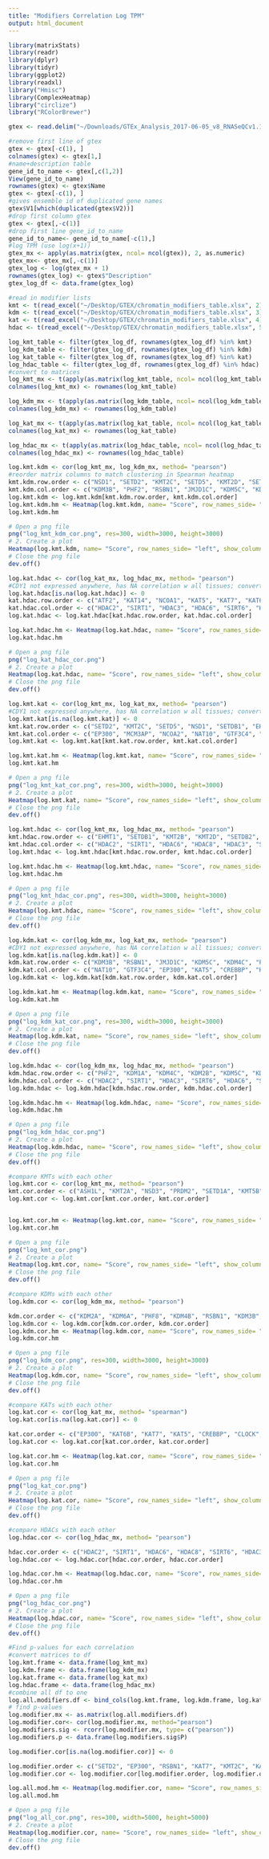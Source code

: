 ```yaml
---
title: "Modifiers Correlation Log TPM"
output: html_document
---
```


```r
library(matrixStats)
library(readr)
library(dplyr)
library(tidyr)
library(ggplot2)
library(readxl)
library("Hmisc")
library(ComplexHeatmap)
library("circlize")
library("RColorBrewer")
```
```r
gtex <- read.delim("~/Downloads/GTEx_Analysis_2017-06-05_v8_RNASeQCv1.1.9_gene_median_tpm.gct", header=FALSE, comment.char="#")
```
```r
#remove first line of gtex
gtex <- gtex[-c(1), ]
colnames(gtex) <- gtex[1,]
#name+description table
gene_id_to_name <- gtex[,c(1,2)]
View(gene_id_to_name)
rownames(gtex) <- gtex$Name
gtex <- gtex[-c(1), ]
#gives ensemble id of duplicated gene names
gtex$V1[which(duplicated(gtex$V2))]
#drop first column gtex
gtex <- gtex[,-c(1)]
#drop first line gene_id_to_name
gene_id_to_name<- gene_id_to_name[-c(1),]
#log TPM (use log(x+1))
gtex_mx <- apply(as.matrix(gtex, ncol= ncol(gtex)), 2, as.numeric)
gtex_mx<- gtex_mx[,-c(1)]
gtex_log <- log(gtex_mx + 1)
rownames(gtex_log) <- gtex$"Description"
gtex_log_df <- data.frame(gtex_log)


```


```r
#read in modifier lists
kmt <- t(read_excel("~/Desktop/GTEX/chromatin_modifiers_table.xlsx", 2))
kdm <- t(read_excel("~/Desktop/GTEX/chromatin_modifiers_table.xlsx", 3))
kat <- t(read_excel("~/Desktop/GTEX/chromatin_modifiers_table.xlsx", 4))
hdac <- t(read_excel("~/Desktop/GTEX/chromatin_modifiers_table.xlsx", 5))

log_kmt_table <- filter(gtex_log_df, rownames(gtex_log_df) %in% kmt)
log_kdm_table <- filter(gtex_log_df, rownames(gtex_log_df) %in% kdm)
log_kat_table <- filter(gtex_log_df, rownames(gtex_log_df) %in% kat)
log_hdac_table <- filter(gtex_log_df, rownames(gtex_log_df) %in% hdac)
#convert to matrices
log_kmt_mx <- t(apply(as.matrix(log_kmt_table, ncol= ncol(log_kmt_table)), 2, as.numeric))
colnames(log_kmt_mx) <- rownames(log_kmt_table)

log_kdm_mx <- t(apply(as.matrix(log_kdm_table, ncol= ncol(log_kdm_table)), 2, as.numeric))
colnames(log_kdm_mx) <- rownames(log_kdm_table)

log_kat_mx <- t(apply(as.matrix(log_kat_table, ncol= ncol(log_kat_table)), 2, as.numeric))
colnames(log_kat_mx) <- rownames(log_kat_table)

log_hdac_mx <- t(apply(as.matrix(log_hdac_table, ncol= ncol(log_hdac_table)), 2, as.numeric))
colnames(log_hdac_mx) <- rownames(log_hdac_table)


```
```r
log.kmt.kdm <- cor(log_kmt_mx, log_kdm_mx, method= "pearson")
#reorder matrix columns to match clustering in Spearman heatmap
kmt.kdm.row.order <- c("NSD1", "SETD2", "KMT2C", "SETD5", "KMT2D", "SETDB1", "EHMT1", "KMT2B", "SETD1A", "SETDB2", "KMT5B", "KMT5C", "SETD6", "SUV39H2", "DOT1L", "ASH1L", "KMT2A", "NSD3", "PRDM2", "SETD1B", "EZH1", "KMT5A", "SETMAR", "EZH2", "SUV39H1", "NSD2", "N6AMT1", "SETD7", "PRDM6", "SMYD3", "EHMT2", "SMYD2", "PRDM8", "MECOM", "PRDM7", "PRDM9", "PRDM16", "SMYD1")
kmt.kdm.col.order <- c("KDM3B", "PHF2", "RSBN1", "JMJD1C", "KDM5C", "KDM4C", "KDM1A", "KDM2B", "KDM2A", "KDM4B", "KDM4A", "PHF8", "KDM6A", "KDM3A", "KDM5B", "KDM5A", "RIOX1", "KDM1B", "KDM6B", "RIOX2", "JMJD6", "KDM8", "KDM4D", "KDM4E", "KDM7A", "UTY", "KDM5D", "HR", "KDM4F")
log.kmt.kdm <- log.kmt.kdm[kmt.kdm.row.order, kmt.kdm.col.order]
log.kmt.kdm.hm <- Heatmap(log.kmt.kdm, name= "Score", row_names_side= "left", show_column_dend= TRUE, show_row_dend= TRUE, cluster_rows=FALSE, cluster_columns=FALSE, column_names_gp = grid::gpar(fontsize = 8), row_names_gp = grid::gpar(fontsize = 8), col = colorRamp2(c(-1, -0.8, -0.5, 0, 0.5, 0.8, 1), brewer.pal(n=7, name="PRGn")))
log.kmt.kdm.hm

# Open a png file
png("log_kmt_kdm_cor.png", res=300, width=3000, height=3000) 
# 2. Create a plot
Heatmap(log.kmt.kdm, name= "Score", row_names_side= "left", show_column_dend= TRUE, show_row_dend= TRUE, cluster_rows=FALSE, cluster_columns=FALSE, column_names_gp = grid::gpar(fontsize = 8), row_names_gp = grid::gpar(fontsize = 8), col = colorRamp2(c(-1, -0.8, -0.5, 0, 0.5, 0.8, 1), brewer.pal(n=7, name="PRGn")))
# Close the png file
dev.off() 

```
```r
log.kat.hdac <- cor(log_kat_mx, log_hdac_mx, method= "pearson")
#CDY1 not expressed anywhere, has NA correlation w all tissues; convert NA to 0
log.kat.hdac[is.na(log.kat.hdac)] <- 0
kat.hdac.row.order <- c("ATF2", "KAT14", "NCOA1", "KAT5", "KAT7", "KAT6B", "CLOCK", "KAT8", "KAT2A", "MCM3AP", "TAF1", "CREBBP", "EP300", "KAT6A", "NAT10", "GTF3C4", "NCOA2", "NAA10", "NAA60", "NCOA3", "HAT1", "NAA50", "KAT2B", "CDY2A", "CDY1")
kat.hdac.col.order <- c("HDAC2", "SIRT1", "HDAC3", "HDAC6", "SIRT6", "HDAC8", "HDAC7", "HDAC10", "SIRT7", "HDAC1", "HDAC5", "HDAC4", "HDAC9", "SIRT3", "SIRT2", "HDAC11")
log.kat.hdac <- log.kat.hdac[kat.hdac.row.order, kat.hdac.col.order]

log.kat.hdac.hm <- Heatmap(log.kat.hdac, name= "Score", row_names_side= "left", show_column_dend= TRUE, show_row_dend= TRUE, cluster_rows=FALSE, cluster_columns=FALSE, column_names_gp = grid::gpar(fontsize = 8), row_names_gp = grid::gpar(fontsize = 8), col = colorRamp2(c(-1, -0.8, -0.5, 0, 0.5, 0.8, 1), brewer.pal(n=7, name="PRGn")))
log.kat.hdac.hm

# Open a png file
png("log_kat_hdac_cor.png") 
# 2. Create a plot
Heatmap(log.kat.hdac, name= "Score", row_names_side= "left", show_column_dend= TRUE, show_row_dend= TRUE, cluster_rows=FALSE, cluster_columns=FALSE, column_names_gp = grid::gpar(fontsize = 8), row_names_gp = grid::gpar(fontsize = 8), col = colorRamp2(c(-1, -0.8, -0.5, 0, 0.5, 0.8, 1), brewer.pal(n=7, name="PRGn")))
# Close the png file
dev.off() 
```
```r
log.kmt.kat <- cor(log_kmt_mx, log_kat_mx, method= "pearson")
#CDY1 not expressed anywhere, has NA correlation w all tissues; convert NA to 0
log.kmt.kat[is.na(log.kmt.kat)] <- 0
kmt.kat.row.order <- c("SETD2", "KMT2C", "SETD5", "NSD1", "SETDB1", "EHMT1", "KMT2D", "SETD1A", "KMT5B", "KMT2B", "SETDB2", "SUV39H2", "ASH1L", "KMT2A", "PRDM2", "NSD3", "EZH1", "SETD1B", "SETMAR", "KMT5A", "SETD6", "KMT5C", "N6AMT1", "SUV39H1", "NSD2", "DOT1L", "EZH2", "SETD7", "PRDM6", "SMYD3", "EHMT2", "PRDM8", "SMYD2", "MECOM", "PRDM7", "PRDM9", "PRDM16", "SMYD1")
kmt.kat.col.order <- c("EP300", "MCM3AP", "NCOA2", "NAT10", "GTF3C4", "KAT7", "KAT5", "CREBBP", "KAT6B", "KAT8", "CLOCK", "TAF1", "KAT6A", "KAT2A", "KAT14", "ATF2", "NCOA1", "NAA60", "NAA10", "NCOA3", "HAT1", "NAA50", "KAT2B", "CDY2A", "CDY1")
log.kmt.kat <- log.kmt.kat[kmt.kat.row.order, kmt.kat.col.order]

log.kmt.kat.hm <- Heatmap(log.kmt.kat, name= "Score", row_names_side= "left", show_column_dend= TRUE, show_row_dend= TRUE, cluster_rows=FALSE, cluster_columns=FALSE, column_names_gp = grid::gpar(fontsize = 8), row_names_gp = grid::gpar(fontsize = 8), col = colorRamp2(c(-1, -0.8, -0.5, 0, 0.5, 0.8, 1), brewer.pal(n=7, name="PRGn")))
log.kmt.kat.hm

# Open a png file
png("log_kmt_kat_cor.png", res=300, width=3000, height=3000) 
# 2. Create a plot
Heatmap(log.kmt.kat, name= "Score", row_names_side= "left", show_column_dend= TRUE, show_row_dend= TRUE, cluster_rows=FALSE, cluster_columns=FALSE, column_names_gp = grid::gpar(fontsize = 8), row_names_gp = grid::gpar(fontsize = 8), col = colorRamp2(c(-1, -0.8, -0.5, 0, 0.5, 0.8, 1), brewer.pal(n=7, name="PRGn")))
# Close the png file
dev.off() 
```
```r
log.kmt.hdac <- cor(log_kmt_mx, log_hdac_mx, method= "pearson")
kmt.hdac.row.order <- c("EHMT1", "SETDB1", "KMT2B", "KMT2D", "SETDB2", "SETD1B", "KMT5A", "KMT2A", "NSD3", "SETD5", "SETD2", "NSD1", "KMT5B", "SETD1A", "KMT2C", "PRDM2", "ASH1L", "EZH1", "N6AMT1", "SETMAR", "KMT5C", "SUV39H2", "SETD6", "SUV39H1", "NSD2", "SETD7", "PRDM6", "DOT1L", "EZH2", "SMYD3", "PRDM8", "PRDM7", "SMYD2", "MECOM", "PRDM9", "PRDM16", "SMYD1")
kmt.hdac.col.order <- c("HDAC2", "SIRT1", "HDAC6", "HDAC8", "HDAC3", "SIRT6", "HDAC7", "HDAC1", "HDAC10", "SIRT7", "HDAC5", "HDAC4", "HDAC9", "SIRT3", "SIRT2", "HDAC11")
log.kmt.hdac <- log.kmt.hdac[kmt.hdac.row.order, kmt.hdac.col.order]

log.kmt.hdac.hm <- Heatmap(log.kmt.hdac, name= "Score", row_names_side= "left", show_column_dend= TRUE, show_row_dend= TRUE, cluster_rows=FALSE, cluster_columns=FALSE, column_names_gp = grid::gpar(fontsize = 8), row_names_gp = grid::gpar(fontsize = 7), col = colorRamp2(c(-1, -0.8, -0.5, 0, 0.5, 0.8, 1), brewer.pal(n=7, name="PRGn")))
log.kmt.hdac.hm

# Open a png file
png("log_kmt_hdac_cor.png", res=300, width=3000, height=3000) 
# 2. Create a plot
Heatmap(log.kmt.hdac, name= "Score", row_names_side= "left", show_column_dend= TRUE, show_row_dend= TRUE, cluster_rows=FALSE, cluster_columns=FALSE, column_names_gp = grid::gpar(fontsize = 8), row_names_gp = grid::gpar(fontsize = 7), col = colorRamp2(c(-1, -0.8, -0.5, 0, 0.5, 0.8, 1), brewer.pal(n=7, name="PRGn")))
# Close the png file
dev.off() 
```
```r
log.kdm.kat <- cor(log_kdm_mx, log_kat_mx, method= "pearson")
#CDY1 not expressed anywhere, has NA correlation w all tissues; convert NA to 0
log.kdm.kat[is.na(log.kdm.kat)] <- 0
kdm.kat.row.order <- c("KDM3B", "RSBN1", "JMJD1C", "KDM5C", "KDM4C", "PHF2", "KDM1A", "PHF8", "KDM6A", "KDM3A", "KDM2A", "KDM4B", "KDM2B", "KDM5B", "KDM4A", "KDM1B", "RIOX1", "KDM5A", "JMJD6", "KDM6B", "KDM4D", "KDM8", "KDM4E", "RIOX2", "KDM7A", "UTY", "KDM5D", "HR", "KDM4F")
kdm.kat.col.order <- c("NAT10", "GTF3C4", "EP300", "KAT5", "CREBBP", "KAT7", "NCOA2", "KAT6A", "MCM3AP", "KAT6B", "TAF1", "KAT8", "CLOCK", "NCOA3", "HAT1", "NAA50", "NAA10", "KAT14", "KAT2A", "ATF2", "NCOA1", "NAA60", "CDY2A", "KAT2B", "CDY1")
log.kdm.kat <- log.kdm.kat[kdm.kat.row.order, kdm.kat.col.order]

log.kdm.kat.hm <- Heatmap(log.kdm.kat, name= "Score", row_names_side= "left", show_column_dend= TRUE, show_row_dend= TRUE, cluster_rows=FALSE, cluster_columns=FALSE, column_names_gp = grid::gpar(fontsize = 8), row_names_gp = grid::gpar(fontsize = 8), col = colorRamp2(c(-1, -0.8, -0.5, 0, 0.5, 0.8, 1), brewer.pal(n=7, name="PRGn")))
log.kdm.kat.hm

# Open a png file
png("log_kdm_kat_cor.png", res=300, width=3000, height=3000) 
# 2. Create a plot
Heatmap(log.kdm.kat, name= "Score", row_names_side= "left", show_column_dend= TRUE, show_row_dend= TRUE, cluster_rows=FALSE, cluster_columns=FALSE, column_names_gp = grid::gpar(fontsize = 8), row_names_gp = grid::gpar(fontsize = 8), col = colorRamp2(c(-1, -0.8, -0.5, 0, 0.5, 0.8, 1), brewer.pal(n=7, name="PRGn")))
# Close the png file
dev.off() 
```
```r
log.kdm.hdac <- cor(log_kdm_mx, log_hdac_mx, method= "pearson")
kdm.hdac.row.order <- c("PHF2", "KDM1A", "KDM4C", "KDM2B", "KDM5C", "KDM4A", "KDM4B", "KDM2A", "PHF8", "KDM6A", "RSBN1", "KDM3B", "JMJD1C", "KDM5B", "KDM3A", "RIOX1", "KDM1B", "KDM6B", "KDM4E", "KDM5A", "RIOX2", "JMJD6", "KDM7A", "KDM8", "KDM4D", "UTY", "KDM5D", "HR", "KDM4F")
kdm.hdac.col.order <- c("HDAC2", "SIRT1", "HDAC3", "SIRT6", "HDAC6", "SIRT7", "HDAC7", "HDAC1", "HDAC8", "HDAC10", "HDAC4", "HDAC5", "SIRT3", "HDAC9", "SIRT2", "HDAC11")
log.kdm.hdac <- log.kdm.hdac[kdm.hdac.row.order, kdm.hdac.col.order]

log.kdm.hdac.hm <- Heatmap(log.kdm.hdac, name= "Score", row_names_side= "left", show_column_dend= TRUE, show_row_dend= TRUE, cluster_rows=FALSE, cluster_columns=FALSE, column_names_gp = grid::gpar(fontsize = 8), row_names_gp = grid::gpar(fontsize = 8), col = colorRamp2(c(-1, -0.8, -0.5, 0, 0.5, 0.8, 1), brewer.pal(n=7, name="PRGn")))
log.kdm.hdac.hm

# Open a png file
png("log_kdm_hdac_cor.png") 
# 2. Create a plot
Heatmap(log.kdm.hdac, name= "Score", row_names_side= "left", show_column_dend= TRUE, show_row_dend= TRUE, cluster_rows=FALSE, cluster_columns=FALSE, column_names_gp = grid::gpar(fontsize = 8), row_names_gp = grid::gpar(fontsize = 8), col = colorRamp2(c(-1, -0.8, -0.5, 0, 0.5, 0.8, 1), brewer.pal(n=7, name="PRGn")))
# Close the png file
dev.off() 
```
```r
#compare KMTs with each other
log.kmt.cor <- cor(log_kmt_mx, method= "pearson")
kmt.cor.order <- c("ASH1L", "KMT2A", "NSD3", "PRDM2", "SETD1A", "KMT5B", "SETD2", "SETD5", "KMT2C", "EHMT1", "SETDB1", "KMT2D", "KMT2B", "SETDB2", "NSD1", "SUV39H2", "KMT5C", "SETD6", "SUV39H1", "NSD2", "SETD1B", "KMT5A", "EZH1", "SETMAR", "N6AMT1", "DOT1L", "EZH2", "SMYD3", "EHMT2", "SMYD2", "PRDM7", "PRDM6", "SETD7", "PRDM8", "MECOM", "PRDM9", "PRDM16", "SMYD1")
log.kmt.cor <- log.kmt.cor[kmt.cor.order, kmt.cor.order]


log.kmt.cor.hm <- Heatmap(log.kmt.cor, name= "Score", row_names_side= "left", show_column_dend= TRUE, show_row_dend= TRUE, cluster_rows=FALSE, cluster_columns=FALSE, column_names_gp = grid::gpar(fontsize = 7), row_names_gp = grid::gpar(fontsize = 7), col = colorRamp2(c(-1, -0.8, -0.5, 0, 0.5, 0.8, 1), brewer.pal(n=7, name="PRGn")))
log.kmt.cor.hm

# Open a png file
png("log_kmt_cor.png") 
# 2. Create a plot
Heatmap(log.kmt.cor, name= "Score", row_names_side= "left", show_column_dend= TRUE, show_row_dend= TRUE, cluster_rows=FALSE, cluster_columns=FALSE, column_names_gp = grid::gpar(fontsize = 7), row_names_gp = grid::gpar(fontsize = 7), col = colorRamp2(c(-1, -0.8, -0.5, 0, 0.5, 0.8, 1), brewer.pal(n=7, name="PRGn")))
# Close the png file
dev.off() 
```

```r
#compare KDMs with each other
log.kdm.cor <- cor(log_kdm_mx, method= "pearson")

kdm.cor.order <- c("KDM2A", "KDM6A", "PHF8", "KDM4B", "RSBN1", "KDM3B", "KDM5C", "KDM4C", "JMJD1C", "PHF2", "KDM1A", "KDM2B", "KDM5B", "KDM4A", "KDM3A", "KDM5A", "KDM1B", "RIOX1", "KDM6B", "JMJD6", "RIOX2", "KDM7A", "KDM4E", "KDM8", "KDM4D", "UTY", "KDM5D", "HR", "KDM4F")
log.kdm.cor <- log.kdm.cor[kdm.cor.order, kdm.cor.order]
log.kdm.cor.hm <- Heatmap(log.kdm.cor, name= "Score", row_names_side= "left", show_column_dend= TRUE, show_row_dend= TRUE, cluster_rows=FALSE, cluster_columns=FALSE, column_names_gp = grid::gpar(fontsize = 7), row_names_gp = grid::gpar(fontsize = 7), col = colorRamp2(c(-1, -0.8, -0.5, 0, 0.5, 0.8, 1), brewer.pal(n=7, name="PRGn")))
log.kdm.cor.hm

# Open a png file
png("log_kdm_cor.png", res=300, width=3000, height=3000) 
# 2. Create a plot
Heatmap(log.kdm.cor, name= "Score", row_names_side= "left", show_column_dend= TRUE, show_row_dend= TRUE, cluster_rows=FALSE, cluster_columns=FALSE, column_names_gp = grid::gpar(fontsize = 7), row_names_gp = grid::gpar(fontsize = 7), col = colorRamp2(c(-1, -0.8, -0.5, 0, 0.5, 0.8, 1), brewer.pal(n=7, name="PRGn")))
# Close the png file
dev.off() 
```

```r
#compare KATs with each other
log.kat.cor <- cor(log_kat_mx, method= "spearman")
log.kat.cor[is.na(log.kat.cor)] <- 0

kat.cor.order <- c("EP300", "KAT6B", "KAT7", "KAT5", "CREBBP", "CLOCK", "NAT10", "GTF3C4", "NCOA2", "MCM3AP", "TAF1", "KAT6A", "KAT8", "KAT2A", "ATF2", "KAT14", "NCOA1", "NAA10", "NCOA3", "HAT1", "NAA50", "NAA60", "KAT2B", "CDY2A", "CDY1")
log.kat.cor <- log.kat.cor[kat.cor.order, kat.cor.order]

log.kat.cor.hm <- Heatmap(log.kat.cor, name= "Score", row_names_side= "left", show_column_dend= TRUE, show_row_dend= TRUE, column_names_gp = grid::gpar(fontsize = 7), row_names_gp = grid::gpar(fontsize = 7), col = colorRamp2(c(-1, -0.8, -0.5, 0, 0.5, 0.8, 1), brewer.pal(n=7, name="PRGn")))
log.kat.cor.hm

# Open a png file
png("log_kat_cor.png") 
# 2. Create a plot
Heatmap(log.kat.cor, name= "Score", row_names_side= "left", show_column_dend= TRUE, show_row_dend= TRUE, column_names_gp = grid::gpar(fontsize = 7), row_names_gp = grid::gpar(fontsize = 7), col = colorRamp2(c(-1, -0.8, -0.5, 0, 0.5, 0.8, 1), brewer.pal(n=7, name="PRGn")))
# Close the png file
dev.off() 
```
```r
#compare HDACs with each other
log.hdac.cor <- cor(log_hdac_mx, method= "pearson")

hdac.cor.order <- c("HDAC2", "SIRT1", "HDAC6", "HDAC8", "SIRT6", "HDAC3", "HDAC7", "HDAC10", "SIRT7", "HDAC1", "HDAC4", "HDAC5", "HDAC9", "SIRT3", "SIRT2", "HDAC11")
log.hdac.cor <- log.hdac.cor[hdac.cor.order, hdac.cor.order]

log.hdac.cor.hm <- Heatmap(log.hdac.cor, name= "Score", row_names_side= "left", show_column_dend= TRUE, show_row_dend= TRUE, cluster_rows=FALSE, cluster_columns=FALSE, column_names_gp = grid::gpar(fontsize = 7), row_names_gp = grid::gpar(fontsize = 7), col = colorRamp2(c(-1, -0.8, -0.5, 0, 0.5, 0.8, 1), brewer.pal(n=7, name="PRGn")))
log.hdac.cor.hm

# Open a png file
png("log_hdac_cor.png") 
# 2. Create a plot
Heatmap(log.hdac.cor, name= "Score", row_names_side= "left", show_column_dend= TRUE, show_row_dend= TRUE, cluster_rows=FALSE, cluster_columns=FALSE, column_names_gp = grid::gpar(fontsize = 7), row_names_gp = grid::gpar(fontsize = 7), col = colorRamp2(c(-1, -0.8, -0.5, 0, 0.5, 0.8, 1), brewer.pal(n=7, name="PRGn")))
# Close the png file
dev.off() 
```

```r
#Find p-values for each correlation
#convert matrices to df
log.kmt.frame <- data.frame(log_kmt_mx)
log.kdm.frame <- data.frame(log_kdm_mx)
log.kat.frame <- data.frame(log_kat_mx)
log.hdac.frame <- data.frame(log_hdac_mx)
#combine all df to one
log.all.modifiers.df <- bind_cols(log.kmt.frame, log.kdm.frame, log.kat.frame, log.hdac.frame)
# find p-values
log.modifier.mx <- as.matrix(log.all.modifiers.df)
log.modifier.cor<- cor(log.modifier.mx, method="pearson")
log.modifiers.sig <- rcorr(log.modifier.mx, type= c("pearson"))
log.modifiers.p <- data.frame(log.modifiers.sig$P)

log.modifier.cor[is.na(log.modifier.cor)] <- 0

log.modifier.order <- c("SETD2", "EP300", "RSBN1", "KAT7", "KMT2C", "KAT5", "CREBBP", "KDM3B", "KAT6B", "HDAC2", "CLOCK", "SIRT1", "SETD1A", "KMT5B", "KAT8", "MCM3AP", "JMJD1C", "TAF1", "SETD5", "KDM5C", "KDM4C", "ASH1L", "PHF2", "KMT2A", "NSD3", "PRDM2", "EHMT1", "SETDB1", "KMT2D", "KMT2B", "KMT2A", "KDM4B", "PHF8", "SETDB2", "NSD1", "KDM1A", "NAT10", "GTF3C4", "KDM2B", "SUV39H2", "HDAC3", "KDM4A", "NCOA2", "KDM6A", "KDM5B", "KDM3A", "KAT6A", "KDM5A", "KDM1B", "KMT5C", "SETD6", "SIRT6", "RIOX1", "DOT1L", "KDM6B", "SETD1B", "KMT5A", "SETMAR", "HDAC7", "EZH1", "NAA10", "HDAC8", "NCOA3", "HAT1", "NAA50", "RIOX2", "KAT2A", "HDAC6", "ATF2", "N6AMT1", "KAT14", "NCOA1", "SUV39H1", "NSD2", "JMJD6", "HDAC4", "HDAC5", "HDAC10", "NAA60", "KDM8", "SIRT7", "EZH2", "HDAC1", "KDM4E", "SETD7", "PRDM6", "KDM7A", "KDM4D", "SMYD3", "SIRT3", "EHMT2", "HDAC9", "PRDM8", "UTY", "KDM5D", "SMYD2", "MECOM", "PRDM7", "KDM4F", "CDY2A", "PRDM9", "HR", "KAT2B", "SIRT2", "HDAC11", "CDY1", "PRDM16", "SMYD1")
log.modifier.cor <- log.modifier.cor[log.modifier.order, log.modifier.order]

log.all.mod.hm <- Heatmap(log.modifier.cor, name= "Score", row_names_side= "left", show_column_dend= TRUE, show_row_dend= TRUE, cluster_rows=FALSE, cluster_columns=FALSE, column_names_gp = grid::gpar(fontsize = 7), row_names_gp = grid::gpar(fontsize = 7), col = colorRamp2(c(-1, -0.8, -0.5, 0, 0.5, 0.8, 1), brewer.pal(n=7, name="PRGn")))
log.all.mod.hm

# Open a png file
png("log_all_cor.png", res=300, width=5000, height=5000) 
# 2. Create a plot
Heatmap(log.modifier.cor, name= "Score", row_names_side= "left", show_column_dend= TRUE, show_row_dend= TRUE, cluster_rows=FALSE, cluster_columns=FALSE, column_names_gp = grid::gpar(fontsize = 7), row_names_gp = grid::gpar(fontsize = 7), col = colorRamp2(c(-1, -0.8, -0.5, 0, 0.5, 0.8, 1), brewer.pal(n=7, name="PRGn")))
# Close the png file
dev.off() 
```

